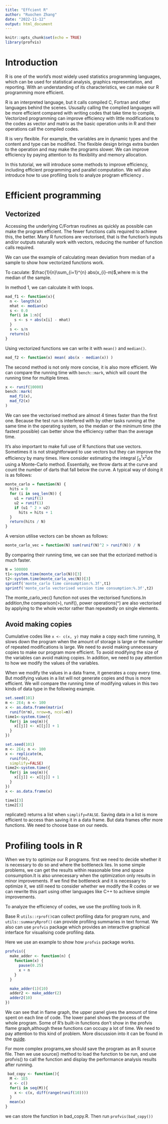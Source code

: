 ```yaml
---
title: "Effcient R"
author: "Ruochen Zhang"
date: "2022-11-12"
output: html_document
---
```


```r
knitr::opts_chunk$set(echo = TRUE)
library(profvis)    
```

# Introduction

R is one of the world's most widely used statistics programming languages, which can be used for statistical analysis, graphics representation, and reporting. With an understanding of its characteristics, we can make our R programming more efficient.

R is an interpreted language, but it calls compiled C, Fortran and other languages behind the scenes.  Ususally calling the complied languages will be more efficient compared with writing codes that take time to compile, Vectorized programming can improve efficiency with little modifications to the codes as vector and matrix as the basic operation units in R and their operations call the compiled codes.

R is very flexible. For example, the variables are in dynamic types and the content and type can be modified. The flexible design brings extra burden to the operation and may make the programs slower. We can improve efficiency by paying attention to its flexibility and memory allocation.

In this tutorial, we will introduce some methods to improve efficiency, including efficient programming  and parallel computation. We will also introduce how to use profiling tools to analyze program efficiency .

# Efficient programming


## Vectorized

Accessing the underlying C/Fortran routines as quickly as possible can make the program efficient. The fewer functions calls required to achieve this, the better. Many R functions are vectorised, that is the function’s inputs and/or outputs naturally work with vectors, reducing the number of function calls required. 

We can use the example of calculating mean deviation from median of a sample to show how vectorized functions work.

To caculate:
$\frac{1}{n}\sum_{i=1}^{n} abs(x_{i}-m)$,where m is the median of the sample.

In method 1, we can calculate it with loops.
```r
mad_f1 <- function(x){
  n <- length(x)
  mhat <- median(x)
  s <- 0.0
  for(i in 1:n){
    s <- s + abs(x[i] - mhat)
  }
  s <- s/n
  return(s)
}
```

Using vectorized functions we can write it with `mean()` and `median()`.
```r
mad_f2 <- function(x) mean( abs(x - median(x)) )

```
The second method is not only more concise, it is also more efficient. We can compare the running time with `bench::mark`, which will count the running time for multiple times.

```r
x <- runif(10000)
bench::mark(
  mad_f1(x),
  mad_f2(x)
)
```
We can see the vectorised method are almost 4 times faster than the first one. Because the test run is interfered with by other tasks running at the same time in the operating system, so the median or the minimum time (the fastest possible) can better show the efficiency rather than the average time.

It’s also important to make full use of R functions that use vectors. Sometimes it is not straightforward to  use vectors but they can improve the efficiency by many times. Here consider estimating the integral $\int_ {0}^ {1} x^2 dx$ using a Monte-Carlo method. Essentially, we throw darts at the curve and count the number of darts that fall below the curve. A typical way of doing it is as follows:
```r
monte_carlo = function(N) {
  hits = 0
  for (i in seq_len(N)) {
    u1 = runif(1)
    u2 = runif(1)
    if (u1 ^ 2 > u2)
      hits = hits + 1
  }
  return(hits / N)
}
```
A version utilise vectors can be shown as follows:
```r
monte_carlo_vec = function(N) sum(runif(N)^2 > runif(N)) / N
```
By comparing their running time, we can see that the ectorized method is much faster.
```r
N = 500000
t1<-system.time(monte_carlo(N))[3]
t2<-system.time(monte_carlo_vec(N))[3]
sprintf('monte_carlo time consumption:%.3f',t1)
sprintf('monte_carlo vectorised version time consumption:%.3f',t2)
```
The monte_carlo_vec() function not uses the vectorised functions.In addition,the comparison(>), runif(), power operations(^) are also vectorised by applying to the whole vector rather than repeatedly on single elements.

## Avoid making copies

Cumulative codes like `x <- c(x, y)` may make a copy each time running, It slows down the program when the amount of storage is large or the number of repeated modifications is large. We need to avoid making unnecessary copies to make our program more efficient. To avoid modifying the size of the variables can avoid making copies. In addition, we need to pay attention to how we modify the values of the variables.

When we modify the values in a data frame, it generates a copy every time. But modifying values in a list will not generate copies and thus is more efficient. We will compare the running time of modifying values in this two kinds of data type in the following example.
```r
set.seed(101)
m <- 2E4; n <- 100
x <- as.data.frame(matrix(
  runif(n*m), nrow=n, ncol=m))
time1<-system.time({
  for(j in seq(m)){
    x[[j]] <- x[[j]] + 1
  }
})
```

```r
set.seed(101)
m <- 2E4; n <- 100
x <- replicate(m, 
  runif(n),
  simplify=FALSE)
time2<-system.time({
  for(j in seq(m)){
    x[[j]] <- x[[j]] + 1
  }
})
x <- as.data.frame(x)
```

```r
time1[3]
time2[3]
```
replicate() returns a list when `simplify=FALSE`. Saving data in a list is more efficient to access than saving it in a data frame. But data frames offer more functions. We need to choose base on our needs.


# Profiling tools in R

When we try to optimize our R programs. first we need to decide whether it is necessary to do so and where the bottleneck lies. In some simple problems, we can get the results within reasonable time and space consumption.It is also unnecessary when the optimization only results in minor improvements. If we find the bottleneck and it is necessary to optimize it, we still need to consider whether we modify the R codes or we can rewrite this part using other languages like C++ to achieve simple improvements.

To analyze the efficiency of codes, we use the profiling tools in R.

Base R `utils::rprof()`can collect profiling data for program runs, and `utils::summaryRprof()` can provide profiling summaries in text format. We also can use `profvis` package which provides an interactive graphical interface for visualising code profiling data.

Here we use an example to show how `profvis` package works.

```r
profvis({
  make_adder <- function(n) {
    function(x) {
      pause(0.25)
      x + n
    }
  }

  make_adder(1)(10)
  adder2 <- make_adder(2)
  adder2(10)
})

```
We can see that in flame graph, the upper panel gives the amount of time spent on each line of code. The lower panel  shows the process of the whole program. Some of R’s built-in functions don’t show in the profvis flame graph,although these functions can occupy a lot of time. We need to pay attention to this kind of problem. More discussion into it can be found in the [guide](https://rstudio.github.io/profvis/faq.html).

 For more complex programs,we should save the program as an R source file. Then we use source() method to load the function to be run, and use profvis() to call the function and display the performance analysis results after running.
```r
 bad_copy <- function(){
  M <- 1E5
  x <- c()
  for(i in seq(M)){
    x <- c(x, diff(range(runif(10))))
  }
  mean(x)
}
```
we can store the function in bad_copy.R. Then run `profvis(bad_copy())`





